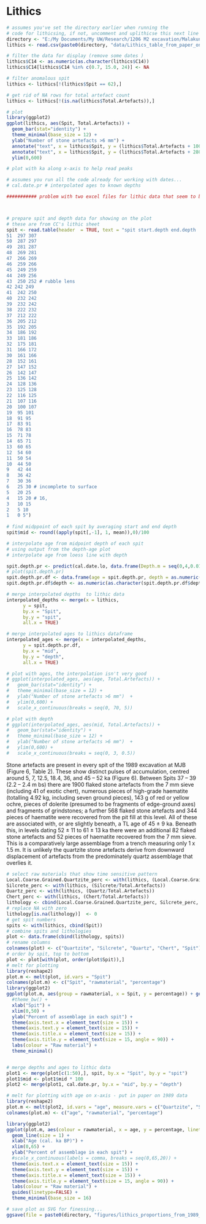 # Lithics 


```r
# assumes you've set the directory earlier when running the
# code for lithicsing, if not, uncomment and uplithicse this next line
directory <- "E:/My Documents/My UW/Research/1206 M2 excavation/Malakunanga 89 excavations/MJB-1989-excavation-paper/"
lithics <- read.csv(paste0(directory, "data/Lithics_table_from_paper_on_1989_dig.csv"))
```



```r

# filter the data for display (remove some dates )
lithics$C14 <- as.numeric(as.character(lithics$C14))
lithics$C14[lithics$C14 %in% c(0.7, 15.0, 24)] <- NA

# filter anomalous spit
lithics <- lithics[!(lithics$Spit == 62),]

# get rid of NA rows for total artefact count
lithics <- lithics[!(is.na(lithics$Total.Artefacts)),]
```


```r
# plot
library(ggplot2)
ggplot(lithics, aes(Spit, Total.Artefacts)) +
  geom_bar(stat="identity") +
  theme_minimal(base_size = 12) +
  ylab("Number of stone artefacts >6 mm") +
  annotate("text", x = lithics$Spit, y = (lithics$Total.Artefacts + 100), label = round(lithics$C14, 3), size = 4) +
  annotate("text", x = lithics$Spit, y = (lithics$Total.Artefacts + 280), label = round(lithics$OSL, 3), colour = "red", fontface="bold.italic", size = 4) +
  ylim(0,600)

# plot with ka along x-axis to help read peaks

# assumes you run all the code already for working with dates...
# cal.date.pr # interpolated ages to known depths

########### problem with two excel files for lithic data that seem to be slightly different! 



# prepare spit and depth data for showing on the plot
# these are from CC's lithic sheet
spit <- read.table(header  = TRUE, text = "spit start.depth end.depth
51  297 307
50  287 297
49	281 287
48	269 281
47	266 269
46	259 266
45	249 259
44	249 256
43	250 252 # rubble lens
42 242 249
41	242 250
40	232 242
39	232 242
38	222 232
37	212 222
36	205 212
35	192 205
34	186 192
33	181 186
32	175 181
31	166 172
30	161 166
28	152 161
27	147 152
26	142 147
25	136 142
24	128 136
23	125 128
22	116 125
21	107 116
20	100 107
19	95 101
18	91 95
17	83 91
16	78 83
15	71 78
14	65 71
13	60 65
12	54 60
11	50 54
10	44 50
9	42 44
8	36 42
7	30 36
6	25 30 # incomplete to surface
5	20 25
4	15 20 # 16, 
3	10 15 
2	5 10
1	0 5")
 
# find midppoint of each spit by averaging start and end depth
spit$mid <- round((apply(spit[,-1], 1, mean)),0)/100

# interpolate age from midpoint depth of each spit
# using output from the depth-age plot
# interpolate age from loess line with depth

spit.depth.pr <- predict(cal.date.lo, data.frame(Depth.m = seq(0,4,0.01)))
# plot(spit.depth.pr)
spit.depth.pr.df <- data.frame(age = spit.depth.pr, depth = as.numeric(names(spit.depth.pr))/100)
spit.depth.pr.df$depth <- as.numeric(as.character(spit.depth.pr.df$depth))

# merge interpolated depths  to lithic data
interpolated_depths <- merge(x = lithics, 
      y = spit, 
      by.x = "Spit", 
      by.y = "spit",
      all.x = TRUE)

# merge interpolated ages to lithics dataframe
interpolated_ages <- merge(x = interpolated_depths, 
      y = spit.depth.pr.df, 
      by.x = "mid", 
      by.y = "depth",
      all.x = TRUE)

# plot with ages, the interpolation isn't very good
# ggplot(interpolated_ages, aes(age, Total.Artefacts)) +
#   geom_bar(stat="identity") +
#   theme_minimal(base_size = 12) +
#   ylab("Number of stone artefacts >6 mm")  +
#   ylim(0,600) +
#   scale_x_continuous(breaks = seq(0, 70, 5))

# plot with depth
# ggplot(interpolated_ages, aes(mid, Total.Artefacts)) +
#   geom_bar(stat="identity") +
#   theme_minimal(base_size = 12) +
#   ylab("Number of stone artefacts >6 mm")  +
#   ylim(0,600) +
#   scale_x_continuous(breaks = seq(0, 3, 0.5))

```

Stone artefacts are present in every spit of the 1989 excavation at MJB (Figure 6, Table 2). These show distinct pulses of accumulation, centred around 5, 7, 12.5, 18.4, 36, and 45 – 52 ka (Figure 6). Between Spits 37 – 39 (2.2 – 2.4 m bs) there are 1900 flaked stone artefacts from the 7 mm sieve (including 41 of exotic chert), numerous pieces of high-grade haematite (totalling 4.92 kg, including seven ground pieces), 143 g of red or yellow ochre, pieces of dolerite (presumed to be fragments of edge-ground axes) and fragments of grindstones; a further 568 flaked stone artefacts and 344 pieces of haematite were recovered from the pit fill at this level. All of these are associated with, or are slightly beneath, a TL age of 45 ± 9 ka. Beneath this, in levels dating 52 ± 11 to 61 ± 13 ka there were an additional 82 flaked stone artefacts and 52 pieces of haematite recovered from the 7 mm sieve. This is a comparatively large assemblage from a trench measuring only 1 x 1.5 m. It is unlikely the quartzite stone artefacts derive from downward displacement of artefacts from the predominately quartz assemblage that overlies it.  

```r
# select raw materials that show time sensitive pattern
Local.Coarse.Grained.Quartzite_perc <- with(lithics, (Local.Coarse.Grained.Quartzite/Total.Artefacts))
Silcrete_perc <- with(lithics, (Silcrete/Total.Artefacts))
Quartz_perc <- with(lithics, (Quartz/Total.Artefacts))
Chert_perc <- with(lithics, (Chert/Total.Artefacts))
lithology <- cbind(Local.Coarse.Grained.Quartzite_perc, Silcrete_perc, Quartz_perc, Chert_perc)
# replace NA with zero
lithology[is.na(lithology)]  <- 0
# get spit numbers
spits <- with(lithics, cbind(Spit))
# combine spits and lithologies
plot <- data.frame(cbind(lithology, spits))
# rename columns
colnames(plot) <- c("Quartzite", "Silcrete", "Quartz", "Chert", "Spit")
# order by spit, top to bottom
plot <- plot[with(plot, order(plot$Spit)),]
# melt for plotting
library(reshape2)
plot.m <- melt(plot, id.vars = "Spit")
colnames(plot.m) <- c("Spit", "rawmaterial", "percentage")
library(ggplot2)
ggplot(plot.m, aes(group = rawmaterial, x = Spit, y = percentage)) + geom_line(aes(colour = rawmaterial), size = 1) +
  #theme_bw() +
  xlab("Spit") +
  xlim(0,50) + 
  ylab("Percent of assemblage in each spit") +
  theme(axis.text.x = element_text(size = 15)) + 
  theme(axis.text.y = element_text(size = 15)) +
  theme(axis.title.x = element_text(size = 15)) +
  theme(axis.title.y = element_text(size = 15, angle = 90)) +
  labs(colour = "Raw material") +
  theme_minimal()


# merge depths and ages to lithic data
plot1 <- merge(plot[c(1:50),], spit, by.x = "Spit", by.y = "spit")
plot1$mid <- plot1$mid * 100
plot2 <- merge(plot1, cal.date.pr, by.x = "mid", by.y = "depth")

# melt for plotting with age on x-axis - put in paper on 1989 data
library(reshape2)
plot.m <- melt(plot2, id.vars = "age", measure.vars = c("Quartzite", "Silcrete", "Quartz", "Chert"))
colnames(plot.m) <- c("age", "rawmaterial", "percentage")

library(ggplot2)
ggplot(plot.m, aes(colour = rawmaterial, x = age, y = percentage, linetype = rawmaterial)) + 
  geom_line(size = 1) +
  xlab("Age (cal. ka BP)") +
  xlim(0,65) + 
  ylab("Percent of assemblage in each spit") +
  #scale_x_continuous(labels = comma, breaks = seq(0,65,20)) +
  theme(axis.text.x = element_text(size = 15)) + 
  theme(axis.text.y = element_text(size = 15)) +
  theme(axis.title.x = element_text(size = 15)) +
  theme(axis.title.y = element_text(size = 15, angle = 90)) +
  labs(colour = "Raw material") +
  guides(linetype=FALSE) +  
  theme_minimal(base_size = 16)

# save plot as SVG for finessing...
ggsave(file = paste0(directory, "figures/lithics_proportions_from_1989_for_paper.svg"))
```
